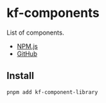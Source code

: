 
<Meta title="components/Introduction" />

# kf-components

List of components.

- [NPM.js](ttps://www.npmjs.com/package/kf-react-components)
- [GitHub](https://github.com/kreftforeningen/kf-react-components)

## Install

```
pnpm add kf-component-library
```
